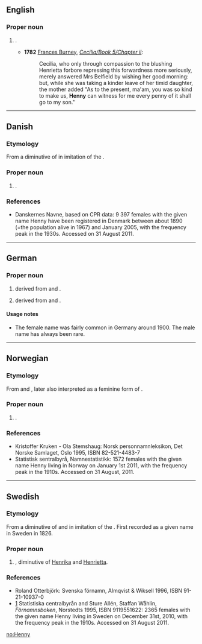 ==English==

===Proper noun===
{{en-proper noun}}

# {{given name|female|diminutive=Henrietta}}.
#* '''1782''' [[w:Frances Burney|Frances Burney]], ''[[s:Cecilia/Book 5/Chapter ii|Cecilia/Book 5/Chapter ii]]'':
#*: Cecilia, who only through compassion to the blushing Henrietta forbore repressing this forwardness more seriously, merely answered Mrs Belfield by wishing her good morning: but, while she was taking a kinder leave of her timid daughter, the mother added "As to the present, ma'am, you was so kind to make us, '''Henny''' can witness for me every penny of it shall go to my son."

----

==Danish==

===Etymology===
From a diminutive of {{term|Henriette|lang=da}} in imitation of the {{etyl|en|da}} {{term|Henny|lang=en}}.

===Proper noun===
{{head|da|proper noun}}

# {{given name|female|lang=da}}.

===References===
* [http://www.danskernesnavne.navneforskning.ku.dk/ ] Danskernes Navne, based on CPR data:  9 397 females with the given name Henny have been registered in Denmark between about 1890 (=the population alive in 1967) and January 2005, with the frequency peak in the 1930s. Accessed on 31 August 2011.

----

==German==

===Proper noun===
{{head|de|proper noun}}

# {{given name|female|lang=de}} derived from {{term|Henriette|lang=de}} and {{term|Johanna|lang=de}}.
# {{given name|male|lang=de}} derived from {{term|Heinrich|lang=de}} and {{term|Johannes|lang=de}}.

====Usage notes====
* The female name was fairly common in Germany around 1900. The male name has always been rare.

----

==Norwegian==

===Etymology===
From  {{term|Henriette|lang=no}}  and {{term|Henrikke|lang=no}}, later also interpreted as a feminine form of {{term|Henning|lang=no}}.

===Proper noun===
{{no-proper noun}}
# {{given name|female|lang=no}}.

===References===
* Kristoffer Kruken - Ola Stemshaug: Norsk personnamnleksikon, Det Norske Samlaget, Oslo 1995, ISBN 82-521-4483-7
* [http://www.ssb.no/navn/ ] Statistisk sentralbyrå, Namnestatistikk:  1572 females with the given name Henny living in Norway on January 1st 2011, with the frequency peak in the 1910s. Accessed on 31 August, 2011.

----

==Swedish==

===Etymology===
From a diminutive of {{term|Henrietta|lang=sv}}  and {{term|Henrika|lang=sv}} in imitation of the {{etyl|en|sv}} {{term|Henny|lang=en}}. First recorded as a given name in Sweden in 1826.

===Proper noun===
{{head|sv|proper noun}}

# {{given name|female|lang=sv}}, diminutive of [[Henrika]] and [[Henrietta]].

===References===
* Roland Otterbjörk: Svenska förnamn, Almqvist & Wiksell 1996, ISBN 91-21-10937-0
* [http://www.scb.se/Pages/NameSearch____259432.aspx] Statistiska centralbyrån and Sture Allén, Staffan Wåhlin, ''Förnamnsboken'', Norstedts 1995, ISBN 9119551622: 2365 females with the given name Henny living in Sweden on December 31st, 2010, with the frequency peak in the 1910s. Accessed on 31 August 2011.

[[no:Henny]]